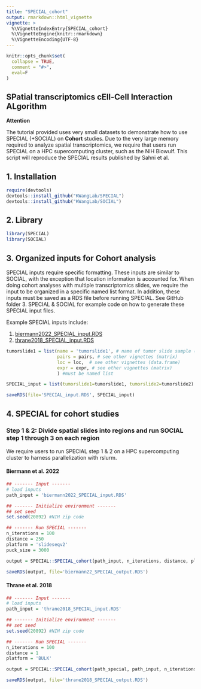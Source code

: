 ```yaml
---
title: "SPECIAL_cohort"
output: rmarkdown::html_vignette
vignette: >
  %\VignetteIndexEntry{SPECIAL_cohort}
  %\VignetteEngine{knitr::rmarkdown}
  %\VignetteEncoding{UTF-8}
---
```


```r
knitr::opts_chunk$set(
  collapse = TRUE,
  comment = "#>",
  eval=F
)
```
## SPatial transcriptomics cEll-Cell Interaction ALgorithm

**Attention**

The tutorial provided uses very small datasets to demonstrate how to use SPECIAL (+SOCIAL) on **Cohort** studies. Due to the very large memory required to analyze spatial transcriptomics, we require that users run SPECIAL on a HPC supercomputing cluster, such as the NIH Biowulf. This script will reproduce the SPECIAL results published by Sahni et al.

## 1. Installation

```r
require(devtools)
devtools::install_github("KWangLab/SPECIAL")
devtools::install_github("KWangLab/SOCIAL")
```

## 2. Library

```r
library(SPECIAL)
library(SOCIAL)
```

## 3. Organized inputs for Cohort analysis
SPECIAL inputs require specific formatting. These inputs are similar to SOCIAL, with the exception that location information is accounted for. When doing cohort analyses with multiple transcriptomics slides, we require the input to be organized in a specific named list format. In addition, these inputs must be saved as a RDS file before running SPECIAL. See GitHub folder 3. SPECIAL & SOCIAL for example code on how to generate these SPECIAL input files.

Example SPECIAL inputs include:

1. [biermann2022_SPECIAL_input.RDS](https://zenodo.org/records/13172848)
2. [thrane2018_SPECIAL_input.RDS](https://zenodo.org/records/13172848)

```r

tumorslide1 = list(name = 'tumorslide1', # name of tumor slide sample (string)
                   pairs = pairs, # see other vignettes (matrix) 
                   loc = loc,  # see other vignettes (data.frame)
                   expr = expr, # see other vignettes (matrix)
                   ) #must be named list

SPECIAL_input = list(tumorslide1=tumorslide1, tumorslide2=tumorslide2) #must be named list

saveRDS(file='SPECIAL_input.RDS', SPECIAL_input)
```

## 4. SPECIAL for cohort studies
### Step 1 & 2: Divide spatial slides into regions and run SOCIAL step 1 through 3 on each region 

We require users to run SPECIAL step 1 & 2 on a HPC supercomputing cluster to harness parallelization with rslurm.

#### Biermann et al. 2022

```r
## ------- Input -------
# load inputs
path_input = 'biermann2022_SPECIAL_input.RDS'

## ------- Initialize environment -------
## set seed 
set.seed(20892) #NIH zip code

## ------- Run SPECIAL -------
n_iterations = 100
distance = 250
platform = 'slideseqv2'
puck_size = 3000

output = SPECIAL::SPECIAL_cohort(path_input, n_iterations, distance, platform, puck_size)

saveRDS(output, file='biermann22_SPECIAL_output.RDS')
```

#### Thrane et al. 2018

```r
## ------- Input -------
# load inputs
path_input = 'thrane2018_SPECIAL_input.RDS'

## ------- Initialize environment -------
## set seed 
set.seed(20892) #NIH zip code

## ------- Run SPECIAL -------
n_iterations = 100
distance = 1
platform = 'BULK'

output = SPECIAL::SPECIAL_cohort(path_special, path_input, n_iterations, distance, platform)

saveRDS(output, file='thrane2018_SPECIAL_output.RDS')
```

